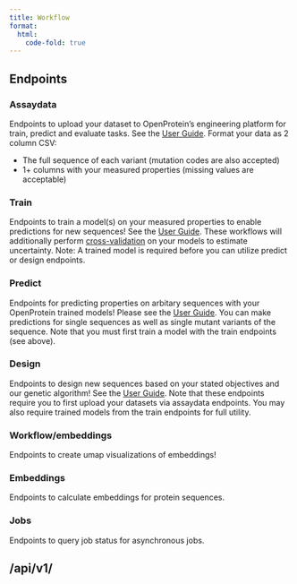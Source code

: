 ```yaml
---
title: Workflow
format:
  html:
    code-fold: true
---
```


## Endpoints

### Assaydata
Endpoints to upload your dataset to OpenProtein's engineering platform for train, predict and evaluate tasks. See the <a href="https://docs.openprotein.ai/" rel="noreferrer" target="_blank">User Guide</a>.
Format your data as 2 column CSV:

  * The full sequence of each variant (mutation codes are also accepted)
  * 1+ columns with your measured properties (missing values are acceptable)

### Train
Endpoints to train a model(s) on your measured properties to enable predictions for new sequences! See the <a href="https://docs.openprotein.ai/" rel="noreferrer" target="_blank">User Guide</a>.
These workflows will additionally perform <a href="https://docs.openprotein.ai/cross-validation-page.html">cross-validation</a> on your models to estimate uncertainty.
Note: A trained model is required before you can utilize predict or design endpoints.

### Predict
Endpoints for predicting properties on arbitary sequences with your OpenProtein trained models! Please see the <a href="https://docs.openprotein.ai/" rel="noreferrer" target="_blank">User Guide</a>.
You can make predictions for single sequences as well as single mutant variants of the sequence.
Note that you must first train a model with the train endpoints (see above).

### Design
Endpoints to design new sequences based on your stated objectives and our genetic algorithm! See the <a href="https://docs.openprotein.ai/" rel="noreferrer" target="_blank">User Guide</a>.
Note that these endpoints require you to first upload your datasets via assaydata endpoints.
You may also require trained models from the train endpoints for full utility.

### Workflow/embeddings
Endpoints to create umap visualizations of embeddings!

### Embeddings
Endpoints to calculate embeddings for protein sequences.

### Jobs
Endpoints to query job status for asynchronous jobs.

## /api/v1/

```{=html}
<script src="https://unpkg.com/swagger-ui-dist@5.1/swagger-ui-bundle.js"></script>
<script>
  window.onload = function() {
    const ui = SwaggerUIBundle({
      url: "https://dev.api.openprotein.ai/api/v1/openapi.json",
      dom_id: "#swagger-ui",
      config: {
        deepLinking: true,
        tagsSorter: "alpha",
        docExpansion: "list",
      },
      requestInterceptor: (request) => {
        if (!request.url.includes("openapi.json")) {
          // Modify the request URL for other endpoints
          request.url = "https://dev.api.openprotein.ai" + request.url;
        }
        return request;
      },
    });
  };
</script>
<!-- <script src="css/swagger-ui-bundle.js"></script> -->

<link rel="stylesheet" href="css/swagger-ui.css">
<div id="swagger-ui"></div>
```
